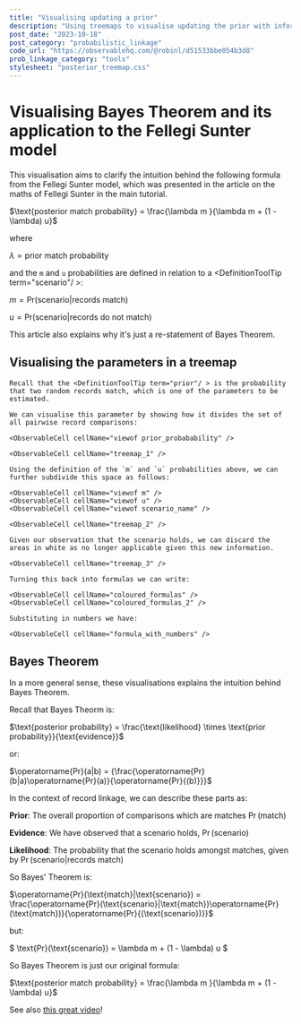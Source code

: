 ```yaml
---
title: "Visualising updating a prior"
description: "Using treemaps to visualise updating the prior with information about a scenario in the Fellegi Sunter model"
post_date: "2023-10-18"
post_category: "probabilistic_linkage"
code_url: "https://observablehq.com/@robinl/d51533bbe054b3d8"
prob_linkage_category: "tools"
stylesheet: "posterior_treemap.css"
---
```





<ProbHomeNav />

# Visualising Bayes Theorem and its application to the Fellegi Sunter model

This visualisation aims to clarify the intuition behind the following formula from the Fellegi Sunter model, which was presented in the <Link to="/maths_of_fellegi_sunter/">article on the maths of Fellegi Sunter</Link> in the main tutorial.

$\text{posterior match probability} = \frac{\lambda m }{\lambda m  + (1 - \lambda) u}$

where

$\lambda = \text{prior match probability}$

and the `m` and `u` probabilities are defined in relation to a <DefinitionToolTip term="scenario"/ >:

$m = \text{Pr}(\text{scenario}|\text{records match})$

$u = \text{Pr}(\text{scenario}|\text{records do not match})$



This article also explains why it's just a re-statement of Bayes Theorem.

## Visualising the parameters in a treemap


<WithObservableProvider notebook={notebook}>


    Recall that the <DefinitionToolTip term="prior"/ > is the probability that two random records match, which is one of the parameters to be estimated.

    We can visualise this parameter by showing how it divides the set of all pairwise record comparisons:

    <ObservableCell cellName="viewof prior_probabability" />

    <ObservableCell cellName="treemap_1" />

    Using the definition of the `m` and `u` probabilities above, we can further subdivide this space as follows:

    <ObservableCell cellName="viewof m" />
    <ObservableCell cellName="viewof u" />
    <ObservableCell cellName="viewof scenario_name" />

    <ObservableCell cellName="treemap_2" />

    Given our observation that the scenario holds, we can discard the areas in white as no longer applicable given this new information.

    <ObservableCell cellName="treemap_3" />

    Turning this back into formulas we can write:

    <ObservableCell cellName="coloured_formulas" />
    <ObservableCell cellName="coloured_formulas_2" />

    Substituting in numbers we have:

    <ObservableCell cellName="formula_with_numbers" />



</WithObservableProvider>

## Bayes Theorem

In a more general sense, these visualisations explains the intuition behind Bayes Theorem.

Recall that Bayes Theorm is:

$\text{posterior probability} = \frac{\text{likelihood} \times \text{prior probability}}{\text{evidence}}$

or:

$\operatorname{Pr}(a|b) = {\frac{\operatorname{Pr}(b|a)\operatorname{Pr}(a)}{\operatorname{Pr}{(b)}}}$


In the context of record linkage, we can describe these parts as:

**Prior**:
The overall proportion of comparisons which are matches $\operatorname{Pr}(\text{match})$

**Evidence**: We have observed that a scenario holds, $\operatorname{Pr}(\text{scenario})$

**Likelihood**: The probability that the scenario holds amongst matches, given by $\operatorname{Pr}(\text{scenario}|\text{records match})$

So Bayes' Theorem is:

$\operatorname{Pr}(\text{match}|\text{scenario}) = \frac{\operatorname{Pr}(\text{scenario}|\text{match})\operatorname{Pr}(\text{match})}{\operatorname{Pr}{(\text{scenario})}}$

but:

$
\text{Pr}(\text{scenario}) = \lambda m + (1 - \lambda) u
$

So Bayes Theorem is just our original formula:

$\text{posterior match probability} = \frac{\lambda m }{\lambda m  + (1 - \lambda) u}$

See also [this great video](https://www.youtube.com/watch?v=HZGCoVF3YvM)!

<ProbHomeNav />